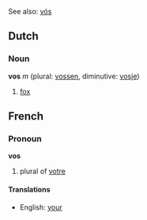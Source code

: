 See also: [[vós]]

==Dutch==
===Noun===
'''vos''' ''m'' (plural: [[vossen]], diminutive: [[vosje]])

# [[fox]]

==French==
===Pronoun===
'''vos'''

# plural of [[votre]]

====Translations====
*English: [[your]]